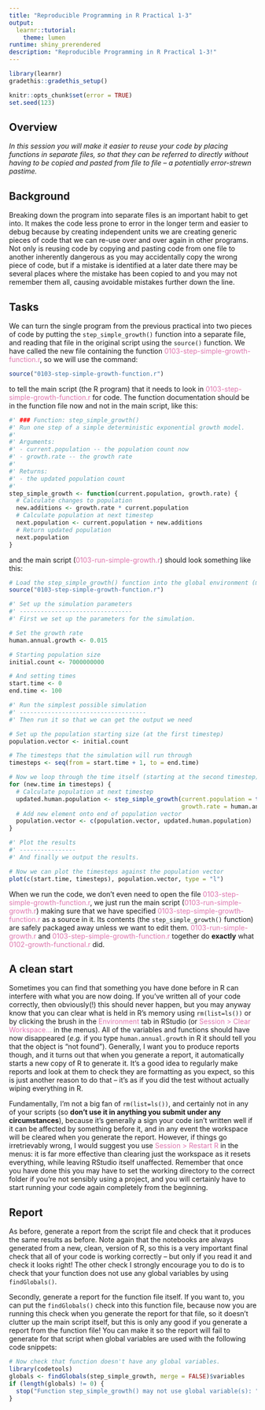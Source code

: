 ```yaml
---
title: "Reproducible Programming in R Practical 1-3"
output:
  learnr::tutorial:
    theme: lumen
runtime: shiny_prerendered
description: "Reproducible Programming in R Practical 1-3!"
---
```


```r
library(learnr)
gradethis::gradethis_setup()

knitr::opts_chunk$set(error = TRUE)
set.seed(123)
```

## Overview
*In this session you will make it easier to reuse your code by placing functions in separate files, so that they can be referred to directly without having to be copied and pasted from file to file – a potentially error-strewn pastime.*

## Background

Breaking down the program into separate files is an important habit to get into. 
It makes the code less prone to error in the longer term and easier to debug 
because by creating independent units we are creating generic pieces of code 
that we can re-use over and over again in other programs. Not only is reusing 
code by copying and pasting code from one file to another inherently dangerous 
as you may accidentally copy the wrong piece of code, but if a mistake is 
identified at a later date there may be several places where the mistake has been 
copied to and you may not remember them all, causing avoidable mistakes further 
down the line.

## Tasks

We can turn the single program from the previous practical into two pieces of 
code by putting the `step_simple_growth()` function into a separate file, and 
reading that file in the original script using the `source()` function. We have
called the new file containing the function 
<span style="color: #de77ae;">0103-step-simple-growth-function.r</span>, so we 
will use the command:

```r
source("0103-step-simple-growth-function.r")
``` 

to tell the main script (the R program) that it needs to look in 
<span style="color: #de77ae;">0103-step-simple-growth-function.r</span> for
code. The function documentation should be in the function file now and not 
in the main script, like this:

```r
#' ### Function: step_simple_growth() 
#' Run one step of a simple deterministic exponential growth model. 
#'
#' Arguments: 
#' - current.population -- the population count now
#' - growth.rate -- the growth rate 
#'
#' Returns:
#' - the updated population count
#'
step_simple_growth <- function(current.population, growth.rate) {
  # Calculate changes to population
  new.additions <- growth.rate * current.population
  # Calculate population at next timestep
  next.population <- current.population + new.additions
  # Return updated population
  next.population
}
```

and the main script (<span style="color: #de77ae;">0103-run-simple-growth.r</span>) should look something like this:

```r
# Load the step_simple_growth() function into the global environment (my workspace)
source("0103-step-simple-growth-function.r")

#' Set up the simulation parameters
#' --------------------------------
#' First we set up the parameters for the simulation.

# Set the growth rate
human.annual.growth <- 0.015

# Starting population size
initial.count <- 7000000000

# And setting times
start.time <- 0
end.time <- 100

#' Run the simplest possible simulation
#' ------------------------------------
#' Then run it so that we can get the output we need

# Set up the population starting size (at the first timestep)
population.vector <- initial.count

# The timesteps that the simulation will run through
timesteps <- seq(from = start.time + 1, to = end.time)

# Now we loop through the time itself (starting at the second timestep)
for (new.time in timesteps) {
  # Calculate population at next timestep
  updated.human.population <- step_simple_growth(current.population = tail(population.vector, 1), 
                                                 growth.rate = human.annual.growth)
  # Add new element onto end of population vector
  population.vector <- c(population.vector, updated.human.population)
}

#' Plot the results
#' ----------------
#' And finally we output the results.

# Now we can plot the timesteps against the population vector
plot(c(start.time, timesteps), population.vector, type = "l")
```

When we run the code, we don’t even need to open the file 
<span style="color: #de77ae;">0103-step-simple-growth-function.r</span>, 
we just run the main script
(<span style="color: #de77ae;">0103-run-simple-growth.r</span>) making sure that 
we have specified 
<span style="color: #de77ae;">0103-step-simple-growth-function.r</span> as a 
source in it. Its contents (the `step_simple_growth()` function) are safely 
packaged away unless we want to edit them. 
<span style="color: #de77ae;">0103-run-simple-growth.r</span> and 
<span style="color: #de77ae;">0103-step-simple-growth-function.r</span>
together do **exactly** what 
<span style="color: #de77ae;">0102-growth-functional.r</span> did. 

## A clean start

Sometimes you can find that something you have done before in R can interfere 
with what you are now doing. If you’ve written all of your code correctly, then 
obviously(!) this should never happen, but you may anyway know that you can 
clear what is held in R’s memory using `rm(list=ls())` or by clicking the brush 
in the <span style="color: #de77ae;">Environment</span> tab in 
RStudio (or <span style="color: #de77ae;">Session > Clear Workspace...</span> in the menus). All 
of the variables and functions should have now disappeared (*e.g.* if you type 
`human.annual.growth` in R it should tell you that the object is “not found”). 
Generally, I want you to produce reports though, and it turns out that when you 
generate a report, it automatically starts a new copy of R to generate it. It’s 
a good idea to regularly make reports and look at them to check they are 
formatting as you expect, so this is just another reason to do that – it’s as if 
you did the test without actually wiping everything in R.

Fundamentally, I’m not a big fan of `rm(list=ls())`, and certainly not in any of 
your scripts (so 
**don’t use it in anything you submit under any circumstances**), because it’s 
generally a sign your code isn’t written well if it can be affected by something 
before it, and in any event the workspace will be cleared when you generate the 
report. However, if things go irretrievably wrong, I would suggest you use 
<span style="color: #de77ae;">Session > Restart R</span> in the menus: it is far 
more effective than clearing just the workspace as it resets everything, while 
leaving RStudio itself unaffected. Remember 
that once you have done this you may 
have to set the working directory to the correct folder if you’re not sensibly 
using a project, and you will certainly have to start running your code again 
completely from the beginning.

## Report

As before, generate a report from the script file and check that it produces the 
same results as before. Note 
again that the notebooks are always generated from a new, clean, version of R, 
so this is a very important final check that all of your code is working 
correctly – but only if you read it and check it looks right! The other check I 
strongly encourage you to do is to check that your function does not use any 
global variables by using `findGlobals()`.

Secondly, generate a report for the function file itself. If you want to, you 
can put the `findGlobals()` check into this function file, because now you are 
running this check when you generate the report for that file, so it doesn’t 
clutter up the main script itself, but this is only any good if you generate a 
report from the function file! You can make it so the report will fail to 
generate for that script when global variables are used with the following code 
snippets:

```r
# Now check that function doesn't have any global variables.
library(codetools)
globals <- findGlobals(step_simple_growth, merge = FALSE)$variables 
if (length(globals) != 0) {
  stop("Function step_simple_growth() may not use global variable(s): ", globals)
}
```
